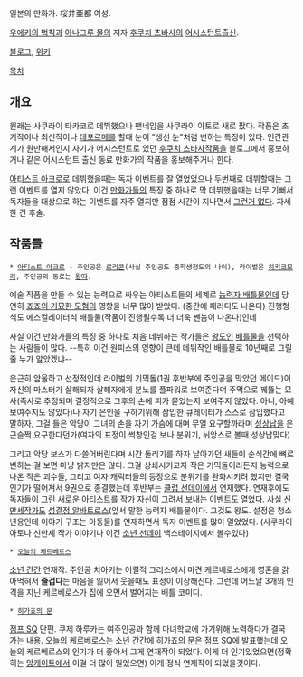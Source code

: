 일본의 만화가. 桜井亜都 여성. 

[[우에키의 법칙]]과 [[아나그루 몰]]의 저자 [[후쿠치 츠바사]]의 [[어시스턴트]]출신.

[http://ato519.blog.fc2.com/ 블로그], [http://ja.wikipedia.org/wiki/%E6%A1%9C%E4%BA%95%E4%BA%9C%E9%83%BD 위키]

[[목차]]

== 개요 ==
원래는 사쿠라이 타카코로 데뷔했으나 팬네임을 사쿠라이 아토로 새로 팠다. 작풍은 초기작이나 최신작이나 [[데포르메]]를 할때 눈이 "생선 눈"처럼 변하는 특징이 있다. 인간관계가 원만해서인지 자기가 어시스턴트로 있던 [[후쿠치 츠바사]]작품을 블로그에서 홍보하거나 같은 어시스턴트 출신 동료 만화가의 작품을 홍보해주거나 한다.

[[아티스트 아크로]]로 데뷔했을때는 독자 이벤트를 잘 열었었으나 두번째로 데뷔할때는 그런 이벤트를 열지 않았다. 이건 [[만화가]]들의 특징 중 하나로 막 데뷔했을때는 너무 기뻐서 독자들을 대상으로 하는 이벤트를 자주 열지만 점점 시간이 지나면서 [[그런거 없다]]. 자세한 건 후술.


== 작품들 ==

 * [[아티스트 아크로]] - 주인공은 [[로리콘]](사실 주인공도 중학생정도의 나이), 라이벌은 [[히키코모리]], 주인공의 동료는 [[왕따]]. 

예술 작품을 만들 수 있는 능력으로 싸우는 아티스트들의 세계로 [[능력자 배틀물]]인데 당연히 [[죠죠의 기묘한 모험]]의 영향을 너무 많이 받았다. (중간에 패러디도 나온다) 진행형식도 에스컬레이터식 배틀물(작품이 진행될수록 더 더욱 쎈놈이 나온다)인데

사실 이건 만화가들의 특징 중 하나로 처음 데뷔하는 작가들은 [[왕도]]인 [[배틀물]]을 선택하는 사람들이 많다. --특히 이건 원피스의 영향이 큰데 데뷔작인 배틀물로 10년째로 그릴줄 누가 알았겠냐--

은근히 암울하고 선정적인데 라이벌의 기믹돌(1권 후반부에 주인공을 막았던 메이드)이 자신의 마스터가 살해되자 살해자에게 분노를 풀파워로 보여준다며 주먹으로 꿰뚫는 묘사(즉사로 추정되며 결정적으로 그후의 손에 피가 묻었는지 보여주지 않았다. 아니, 아예 보여주지도 않았다)나 자기 은인을 구하기위해 잠입한 큐레이터가 스스로 잠입했다고 말하자, 그걸 들은 악당이 그녀의 손을 자기 가슴에 대며 무얼 요구할까라며 [[성상납]]을 은근슬쩍 요구한다던가(여자의 표정이 썩창인걸 보나 분위기, 뉘앙스로 볼때 성상납맞다)

그리고 악당 보스가 다쓸어버린다며 시간 돌리기를 하자 날아가던 새들이 순식간에 뼈로 변하는 걸 보면 마냥 밝지만은 않다.
그걸 상쇄시키고자 작은 기믹돌이라든지 능력으로 나온 작은 괴수들, 그리고 여자 캐릭터들의 등장으로 분위기를 완화시키려 했지만 결국 인기가 떨어져서 9권으로 종결했는데 후반부는 [[클럽 선데이]]에서 연재했다. 연재후에도 독자들이 그린 새로운 아티스트를 작가 자신이 그려서 보내는 이벤트도 열었다. 사실 [[신만세]]작가도 [[성결정 알바트로스]](앞서 말한 능력자 배틀물이다. 그것도 왕도. 설정은 청소년용인데 이야기 구조는 아동물)를 연재하면서 독자 이벤트를 많이 열었었다. (사쿠라이 아토나 신만세 작가 이야기나 이건 [[소년 선데이]] 백스테이지에서 볼수있다)


 * [[오늘의 케르베로스]]
[[소년 간간]] 연재작. 주인공 치아키는 어릴적 그리스에서 마견 케르베로스에게 영혼을 갉아먹혀서 '''즐겁다'''는 마음을 잃어서 웃을때도 표정이 이상해진다. 그런데 어느날 3개의 인격을 지닌 케르베로스가 집에 오면서 벌어지는 배틀 코미디. 

 * [[히가죠의 문]]
[[점프 SQ]] 단편. 쿠제 하루카는 여주인공과 함께 마녀학교에 가기위해 노력하다가 결국 가는 내용. 오늘의 케르베로스는 소년 간간에 히가죠의 문은 점프 SQ에 발표했는데 오늘의 케르베로스의 인기가 더 좋아서 그게 연재작이 되었다. 이게 더 인기있었으면(정확히는 [[앙케이트]]에서 이걸 더 많이 밀었으면) 이게 정식 연재작이 되었을것이다.






